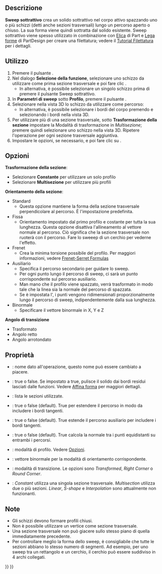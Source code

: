 <languages/>

{{Docnav/it
|[[PartDesign_SubtractiveLoft/it|Loft sottrattivo]]
|[[PartDesign_SubtractiveHelix/it|Elica sottrattiva]]
|[[PartDesign_Workbench/it|PartDesign]]
|IconL=PartDesign_SubtractiveLoft.svg
|IconR=PartDesign_SubtractiveHelix.svg
|IconC=Workbench_PartDesign.svg
}}

{{GuiCommand
|Name=PartDesign SubtractivePipe
|MenuLocation=Part Design → Crea una funzione sottrattiva → Sweep sottrattivo
|Workbenches=[[PartDesign_Workbench/it|PartDesign]]
|Version=0.17
|SeeAlso=[[PartDesign_AdditivePipe/it|Sweep additivo]], [[PartDesign_SubtractiveLoft/it|Loft sottrattivo]]
}}

<span id="Description"></span>
==Descrizione==

'''Sweep sottrattivo''' crea un solido sottrattivo nel corpo attivo spazzando uno o più schizzi (detti anche sezioni trasversali) lungo un percorso aperto o chiuso. La sua forma viene quindi sottratta dal solido esistente.
Sweep sottrattivo viene spesso utilizzato in combinazione con [[Part_Helix/it|Elica]] di Part e [[PartDesign_ShapeBinder/it|Lega forme]] di PartDesign per creare una filettatura; vedere il [[Thread_for_Screw_Tutorial/it|Tutorial Filettatura]] per i dettagli.

<span id="Usage"></span>
==Utilizzo==

<div class="mw-translate-fuzzy">
# Premere il pulsante {{KEY|[[Image:PartDesign SubtractivePipe.png|24px]] '''Sweep sottrattivo'''}}.
# Nel dialogo '''Selezione della funzione''', selezionare uno schizzo da utilizzare come prima sezione trasversale e poi fare clic {{KEY|OK}}.
#* In alternativa, è possibile selezionare un singolo schizzo prima di premere il pulsante Sweep sottrattivo.
# In '''Parametri di sweep''' sotto '''Profilo''', premere il pulsante {{KEY|Oggetto}}.
# Selezionare nella vista 3D lo schizzo da utilizzare come percorso:
#* In alternativa, è possibile selezionare i bordi del corpo premendo {{KEY|Aggiungi bordo}} e selezionando i bordi nella vista 3D. 
# Per utilizzare più di una sezione trasversale, sotto '''Trasformazione della sezione''' impostare la Modalità di trasformazione in ''Multisezione''; premere {{KEY|Aggiungi sezione}} quindi selezionare uno schizzo nella vista 3D. Ripetere l'operazione per ogni sezione trasversale aggiuntiva.
# Impostare le opzioni, se necessario, e poi fare clic su {{KEY|OK}}.
</div>

<span id="Options"></span>
== Opzioni ==

'''Trasformazione della sezione''': 
* Selezionare '''Constante''' per utilizzare un solo profilo
* Selezionare '''Multisezione''' per utilizzare più profili
'''Orientamento della sezione''':
* Standard
** Questa opzione mantiene la forma della sezione trasversale perpendicolare al percorso. È l'impostazione predefinita.
* Fissa
** Orientamento impostato dal primo profilo e costante per tutta la sua lunghezza. Questa opzione disattiva l'allineamento al vettore normale al percorso. Ciò significa che la sezione trasversale non ruoterà con il percorso. Fare lo sweeep di un cerchio per vederne l'effetto.
* Frenet
** Crea la minima torsione possibile del profilo. Per maggiori informazioni, vedere [https://en.wikipedia.org/wiki/Frenet%E2%80%93Serret_formulas Frenet-Serret Formulas]
* Ausiliario
** Specifica il percorso secondario per guidare lo sweep.
** Per ogni punto {{Emphasis|P}} lungo il percorso di sweep, ci sarà un punto corrispondente {{Emphasis|Q}} sul percorso ausiliario.
** Man mano che il profilo viene spazzato, verrà trasformato in modo tale che la linea {{Emphasis|PQ}} sia la normale del percorso di spazzata.
** Se è impostata l'{{Emphasis|Equivalenza curvilineare}}, i punti {{Emphasis|Q}} vengono ridimensionati proporzionalmente lungo il percorso di sweep, indipendentemente dalla sua lunghezza.
* Binormale
** Specificare il vettore binormale in X, Y e Z
'''Angolo di transizione'''
* Trasformato
* Angolo retto
* Angolo arrotondato

<span id="Properties"></span>
== Proprietà ==

* {{PropertyData/it|Label}}: nome dato all'operazione, questo nome può essere cambiato a piacere.
* {{PropertyData/it|Refine}}: true o false. Se impostato a true, pulisce il solido dai bordi residui lasciati dalle funzioni. Vedere [[Part_RefineShape/it|Affina forma]] per maggiori dettagli.
* {{PropertyData/it|Sections}}: lista le sezioni utilizzate.
* {{PropertyData/it|Spine Tangent}}: true o false (default). True per estendere il percorso in modo da includere i bordi tangenti.
* {{PropertyData/it|Auxiliary Spine Tangent}}: true o false (default). True estende il percorso ausiliario per includere i bordi tangenti.
* {{PropertyData/it|Auxiliary Curvelinear}}: true o false (default). True calcola la normale tra i punti equidistanti su entrambi i percorsi.
* {{PropertyData/it|Mode}}: modalità di profilo. Vedere [[#Opzioni|Opzioni]].
* {{PropertyData/it|Binormal}}: vettore binormale per la modalità di orientamento corrispondente.
* {{PropertyData/it|Transition}}: modalità di transizione. Le opzioni sono ''Transformed'', ''Right Corner'' o ''Round Corner''.
* {{PropertyData/it|Transformation}}: ''Constant'' utilizza una singola sezione trasversale. ''Multisection'' utilizza due o più sezioni. ''Linear'', ''S-shape'' e ''Interpolation'' sono attualmente non funzionanti.

<span id="Notes"></span>
==Note==

<div class="mw-translate-fuzzy">
* Gli schizzi devono formare profili chiusi.
* Non è possibile utilizzare un vertice come sezione trasversale.
* Una sezione trasversale non può giacere sullo stesso piano di quella immediatamente precedente.
* Per controllare meglio la forma dello sweep, è consigliabile che tutte le sezioni abbiano lo stesso numero di segmenti. Ad esempio, per uno sweep tra un rettangolo e un cerchio, il cerchio può essere suddiviso in 4 archi collegati.
</div>


{{Docnav/it
|[[PartDesign_SubtractiveLoft/it|Loft sottrattivo]]
|[[PartDesign_SubtractiveHelix/it|Elica sottrattiva]]
|[[PartDesign_Workbench/it|PartDesign]]
|IconL=PartDesign_SubtractiveLoft.svg
|IconR=PartDesign_SubtractiveHelix.svg
|IconC=Workbench_PartDesign.svg
}}

{{PartDesign Tools navi{{#translation:}}}}
{{Userdocnavi{{#translation:}}}}
